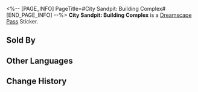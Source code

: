 <%-- [PAGE_INFO]
PageTitle=#City Sandpit: Building Complex#
[END_PAGE_INFO] --%>
{{Stub|Location information}}
{{Item Infobox
|id          = 223602
|image       = Dreamscape Pass Sticker City Sandpit- Building Complex.png{{subst:void|<!--$UPLOAD:<<SpriteOutput/TravelBrochure/StickFigures/223602.png>-<Dreamscape Pass Sticker City Sandpit- Building Complex.png>-<Item Icons>>-->}}
|type        = Dreamscape Pass Sticker
|type2       = Nobodys In the Big Dream Stickers
|invCategory = 
|rarity      = 4
|effect      = 
|description = Digital stickers that can be used to decorate the pages of the Dreamtour Handbook. They come in many different styles.
|source1     = [[Find Whisper in the twisted VIP lounge corridor of the hotel in the Dreamscape and restore her missing emotions]]
}}
{{Description|It's sized to a scale of 1:100.}}
'''City Sandpit: Building Complex''' is a [[Dreamscape Pass]] Sticker.

==Sold By==
{{Shop Availability}}

==Other Languages==
{{Other Languages
|en   = City Sandpit: Building Complex
|zhs  = 城市沙盘：楼群
|zht  = 城市沙盤：樓群
|ja   = 箱庭都市：ビル群
|ko   = 도시 모형판: 빌딩 숲
|es   = Maqueta de la ciudad: Edificios
|fr   = Maquette de la ville&nbsp;: Complexe résidentiel
|ru   = Диорама города: Жилой массив
|th   = เมืองแซนด์บ็อกซ์: กลุ่มอาคาร
|vi   = Sa Bàn Thành Phố: Cao Ốc Phức Hợp
|de   = Sandmodell der Stadt: Gebäudekomplex
|id   = Miniatur Kota: Kompleks Bangunan
|pt   = Maquete da Cidade: Complexo Imobiliário
}}

==Change History==
{{Change History|2.1}}